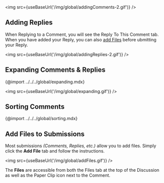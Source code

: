 <img src={useBaseUrl('/img/global/addingComments-2.gif')} />

## Adding Replies

When Replying to a Comment, you will see the Reply To This Comment tab. When you have added your Reply, you can also [add Files](#add-files-to-submissions) before ubmitting your Reply.

<img src={useBaseUrl('/img/global/addingReplies-2.gif')} />

## Expanding Comments & Replies

{@import ../../../global/expanding.mdx}

<img src={useBaseUrl('/img/global/expanding.gif')} />

## Sorting Comments

{@import ../../../global/sorting.mdx}

## Add Files to Submissions

Most submissions _(Comments, Replies, etc.)_ allow you to add files. Simply click the **Add File** tab and follow the instructions.

<img src={useBaseUrl('/img/global/addFiles.gif')} />

The **Files** are accessible from both the Files tab at the top of the Discussion as well as the Paper Clip icon next to the Comment.
